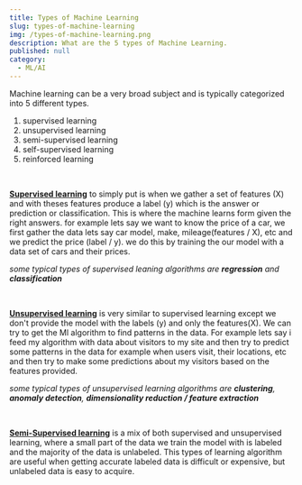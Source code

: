 ```yaml
---
title: Types of Machine Learning
slug: types-of-machine-learning
img: /types-of-machine-learning.png
description: What are the 5 types of Machine Learning.
published: null
category: 
  - ML/AI
---
```


Machine learning can be a very broad subject and is typically categorized into 5 different types. 

1. supervised learning  
2. unsupervised learning 
3. semi-supervised learning  
4. self-supervised learning  
5. reinforced learning 

<br/>

**<u>Supervised learning</u>** 
to simply put is when we gather a set of features (X) and with theses features produce a label (y) which is the answer or prediction or classification. This is where the machine learns form given the right answers. 
for example lets say we want to know the price of a car, we first gather the data lets say car model, make, mileage(features / X), etc and we predict the price (label / y).
we do this by training the our model with a data set of cars and their prices. 


*some typical types of supervised leaning algorithms are **regression** and **classification***

<br/>

**<u>Unsupervised learning</u>** is very similar to supervised learning except we don't provide the model with the labels (y) and only the features(X). We can try to get the 
Ml algorithm to find patterns in the data. For example lets say i feed my algorithm with data about visitors to my site and then try to predict some patterns in the data for example when users visit, their locations, etc and then try to make some predictions about my visitors based on the features provided.


*some typical types of unsupervised learning algorithms are **clustering**, **anomaly detection**, **dimensionality reduction / feature extraction***


<br/>

**<u>Semi-Supervised learning</u>** is a mix of both supervised and unsupervised learning, where a small part of the data we train the model with is labeled and the majority of the data is unlabeled. This types of learning algorithm are useful when getting accurate labeled data is difficult or expensive, but unlabeled data is easy to acquire.
 






